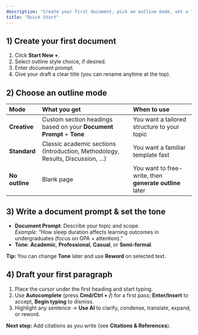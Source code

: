 ```yaml
---
description: "Create your first document, pick an outline mode, set a tone, and draft your first paragraph."
title: "Quick Start"
---
```


## 1) Create your first document

1. Click **Start New \+**.
2. Select outline style choice, if desired.
3. Enter document prompt.
4. Give your draft a clear title (you can rename anytime at the top).

## 2) Choose an outline mode

| Mode           | What you get                                                                  | When to use                                             |
| :------------- | :---------------------------------------------------------------------------- | :------------------------------------------------------ |
| **Creative**   | Custom section headings based on your **Document Prompt** \+ **Tone**         | You want a tailored structure to your topic             |
| **Standard**   | Classic academic sections (Introduction, Methodology, Results, Discussion, …) | You want a familiar template fast                       |
| **No outline** | Blank page                                                                    | You want to free-write, then **generate outline** later |

## 3) Write a document prompt & set the tone

- **Document Prompt**: Describe your topic and scope.\
  _Example:_ “How sleep duration affects learning outcomes in undergraduates (focus on GPA \+ attention).”
- **Tone**: **Academic**, **Professional**, **Casual**, or **Semi-formal**.

**Tip:** You can change **Tone** later and use **Reword** on selected text.

## 4) Draft your first paragraph

1. Place the cursor under the first heading and start typing.
2. Use **Autocomplete** (press **Cmd/Ctrl \+ /**) for a first pass; **Enter/Insert** to accept, **Begin typing** to dismiss.
3. Highlight any sentence → **Use AI** to clarify, condense, translate, expand, or reword.

**Next step:** Add citations as you write (see **Citations & References**).